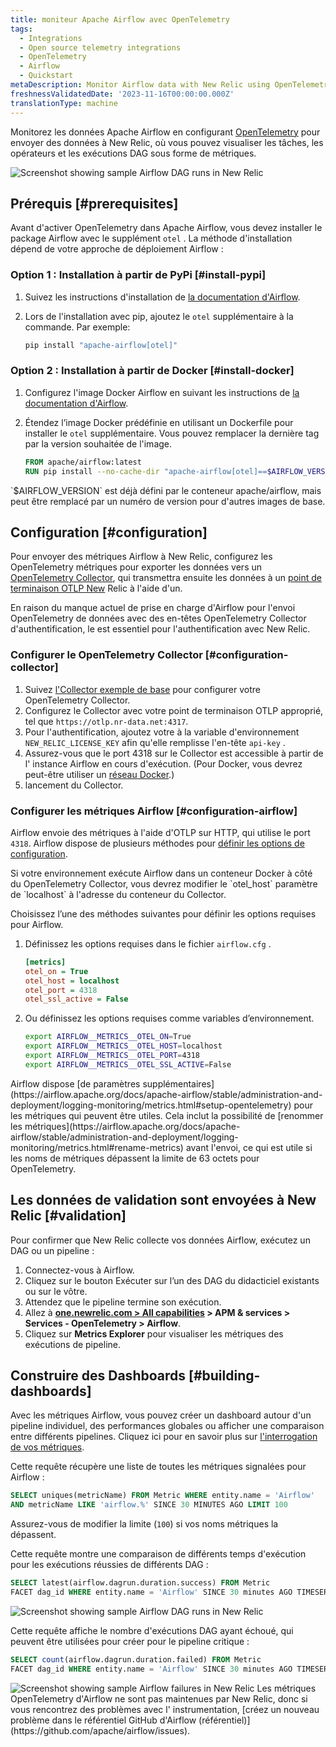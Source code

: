 ```yaml
---
title: moniteur Apache Airflow avec OpenTelemetry
tags:
  - Integrations
  - Open source telemetry integrations
  - OpenTelemetry
  - Airflow
  - Quickstart
metaDescription: Monitor Airflow data with New Relic using OpenTelemetry.
freshnessValidatedDate: '2023-11-16T00:00:00.000Z'
translationType: machine
---
```


Monitorez les données Apache Airflow en configurant [OpenTelemetry](https://airflow.apache.org/docs/apache-airflow/stable/administration-and-deployment/logging-monitoring/metrics.html#setup-opentelemetry) pour envoyer des données à New Relic, où vous pouvez visualiser les tâches, les opérateurs et les exécutions DAG sous forme de métriques.

<img title="Screenshot showing sample Airflow DAG runs in New Relic" alt="Screenshot showing sample Airflow DAG runs in New Relic" src="/images/opentelemetry_screenshot_airflow_01.webp" />

## Prérequis [#prerequisites]

Avant d&apos;activer OpenTelemetry dans Apache Airflow, vous devez installer le package Airflow avec le supplément `otel` . La méthode d&apos;installation dépend de votre approche de déploiement Airflow :

### Option 1 : Installation à partir de PyPi [#install-pypi]

1. Suivez les instructions d&apos;installation de [la documentation d&apos;Airflow](https://airflow.apache.org/docs/apache-airflow/stable/installation/installing-from-pypi.html).

2. Lors de l&apos;installation avec pip, ajoutez le `otel` supplémentaire à la commande. Par exemple:

   ```sh
   pip install "apache-airflow[otel]"
   ```

### Option 2 : Installation à partir de Docker [#install-docker]

1. Configurez l&apos;image Docker Airflow en suivant les instructions de [la documentation d&apos;Airflow](https://airflow.apache.org/docs/docker-stack/index.html).

2. Étendez l’image Docker prédéfinie en utilisant un Dockerfile pour installer le `otel` supplémentaire. Vous pouvez remplacer la dernière tag par la version souhaitée de l&apos;image.

   ```dockerfile
   FROM apache/airflow:latest
   RUN pip install --no-cache-dir "apache-airflow[otel]==$AIRFLOW_VERSION"
   ```

<Callout variant="tip">
  `$AIRFLOW_VERSION` est déjà défini par le conteneur apache/airflow, mais peut être remplacé par un numéro de version pour d&apos;autres images de base.
</Callout>

## Configuration [#configuration]

Pour envoyer des métriques Airflow à New Relic, configurez les OpenTelemetry métriques pour exporter les données vers un [OpenTelemetry Collector](/docs/more-integrations/open-source-telemetry-integrations/opentelemetry/collector/opentelemetry-collector-intro/), qui transmettra ensuite les données à un [point de terminaison OTLP New](/docs/more-integrations/open-source-telemetry-integrations/opentelemetry/opentelemetry-setup/#note-endpoints) Relic à l&apos;aide <InlinePopover type="licenseKey" />d&apos;un.

<Callout variant="important">
  En raison du manque actuel de prise en charge d&apos;Airflow pour l&apos;envoi OpenTelemetry de données avec des en-têtes OpenTelemetry Collector d&apos;authentification, le est essentiel pour l&apos;authentification avec New Relic.
</Callout>

### Configurer le OpenTelemetry Collector [#configuration-collector]

1. Suivez [l&apos;Collector exemple de base](/docs/more-integrations/open-source-telemetry-integrations/opentelemetry/collector/opentelemetry-collector-basic/) pour configurer votre OpenTelemetry Collector.
2. Configurez le Collector avec votre point de terminaison OTLP approprié, tel que `https://otlp.nr-data.net:4317`.
3. Pour l&apos;authentification, ajoutez votre <InlinePopover type="licenseKey" />à la variable d&apos;environnement `NEW_RELIC_LICENSE_KEY` afin qu&apos;elle remplisse l&apos;en-tête `api-key` .
4. Assurez-vous que le port 4318 sur le Collector est accessible à partir de l&apos; instance Airflow en cours d&apos;exécution. (Pour Docker, vous devrez peut-être utiliser un [réseau Docker](https://docs.docker.com/network/).)
5. lancement du Collector.

### Configurer les métriques Airflow [#configuration-airflow]

Airflow envoie des métriques à l&apos;aide d&apos;OTLP sur HTTP, qui utilise le port `4318`. Airflow dispose de plusieurs méthodes pour [définir les options de configuration](https://airflow.apache.org/docs/apache-airflow/stable/howto/set-config.html).

<Callout variant="important">
  Si votre environnement exécute Airflow dans un conteneur Docker à côté du OpenTelemetry Collector, vous devrez modifier le `otel_host` paramètre de `localhost` à l&apos;adresse du conteneur du Collector.
</Callout>

Choisissez l’une des méthodes suivantes pour définir les options requises pour Airflow.

1. Définissez les options requises dans le fichier `airflow.cfg` .

   ```ini
   [metrics]
   otel_on = True
   otel_host = localhost
   otel_port = 4318
   otel_ssl_active = False
   ```

2. Ou définissez les options requises comme variables d’environnement.

   ```sh
   export AIRFLOW__METRICS__OTEL_ON=True
   export AIRFLOW__METRICS__OTEL_HOST=localhost
   export AIRFLOW__METRICS__OTEL_PORT=4318
   export AIRFLOW__METRICS__OTEL_SSL_ACTIVE=False
   ```

<Callout variant="tip">
  Airflow dispose [de paramètres supplémentaires](https://airflow.apache.org/docs/apache-airflow/stable/administration-and-deployment/logging-monitoring/metrics.html#setup-opentelemetry) pour les métriques qui peuvent être utiles. Cela inclut la possibilité de [renommer les métriques](https://airflow.apache.org/docs/apache-airflow/stable/administration-and-deployment/logging-monitoring/metrics.html#rename-metrics) avant l&apos;envoi, ce qui est utile si les noms de métriques dépassent la limite de 63 octets pour OpenTelemetry.
</Callout>

## Les données de validation sont envoyées à New Relic [#validation]

Pour confirmer que New Relic collecte vos données Airflow, exécutez un DAG ou un pipeline :

1. Connectez-vous à Airflow.
2. Cliquez sur le bouton Exécuter sur l’un des DAG du didacticiel existants ou sur le vôtre.
3. Attendez que le pipeline termine son exécution.
4. Allez à <DNT>**[one.newrelic.com &gt; All capabilities](https://one.newrelic.com/all-capabilities) &gt; APM &amp; services &gt; Services - OpenTelemetry &gt; Airflow**</DNT>.
5. Cliquez sur <DNT>**Metrics Explorer**</DNT> pour visualiser les métriques des exécutions de pipeline.

## Construire des Dashboards [#building-dashboards]

Avec les métriques Airflow, vous pouvez créer un dashboard autour d&apos;un pipeline individuel, des performances globales ou afficher une comparaison entre différents pipelines. Cliquez ici pour en savoir plus sur [l&apos;interrogation de vos métriques](/docs/data-apis/understand-data/metric-data/query-metric-data-type/).

Cette requête récupère une liste de toutes les métriques signalées pour Airflow :

```sql
SELECT uniques(metricName) FROM Metric WHERE entity.name = 'Airflow' 
AND metricName LIKE 'airflow.%' SINCE 30 MINUTES AGO LIMIT 100
```

Assurez-vous de modifier la limite (`100`) si vos noms métriques la dépassent.

Cette requête montre une comparaison de différents temps d&apos;exécution pour les exécutions réussies de différents DAG :

```sql
SELECT latest(airflow.dagrun.duration.success) FROM Metric 
FACET dag_id WHERE entity.name = 'Airflow' SINCE 30 minutes AGO TIMESERIES
```

<img title="Screenshot showing sample Airflow DAG runs in New Relic" alt="Screenshot showing sample Airflow DAG runs in New Relic" src="/images/opentelemetry_screenshot_airflow_01.webp" />

Cette requête affiche le nombre d&apos;exécutions DAG ayant échoué, qui peuvent être utilisées pour créer <InlinePopover type="alerts" />pour le pipeline critique :

```sql
SELECT count(airflow.dagrun.duration.failed) FROM Metric 
FACET dag_id WHERE entity.name = 'Airflow' SINCE 30 minutes AGO TIMESERIES
```

<img title="Screenshot showing sample Airflow failures in New Relic" alt="Screenshot showing sample Airflow failures in New Relic" src="/images/opentelemetry_screenshot_airflow_02.webp" />

<Callout variant="important">
  Les métriques OpenTelemetry d&apos;Airflow ne sont pas maintenues par New Relic, donc si vous rencontrez des problèmes avec l&apos; instrumentation, [créez un nouveau problème dans le référentiel GitHub d&apos;Airflow (référentiel)](https://github.com/apache/airflow/issues).
</Callout>

<InstallFeedback />
